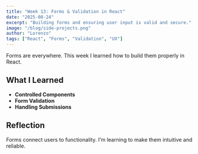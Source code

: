 ```yaml
---
title: "Week 13: Forms & Validation in React"
date: "2025-08-24"
excerpt: "Building forms and ensuring user input is valid and secure."
image: "/blog/side-projects.png"
author: "Lorenzo"
tags: ["React", "Forms", "Validation", "UX"]
---
```


Forms are everywhere. This week I learned how to build them properly in React.

## What I Learned

- **Controlled Components**
- **Form Validation**
- **Handling Submissions**

## Reflection

Forms connect users to functionality. I’m learning to make them intuitive and reliable.
